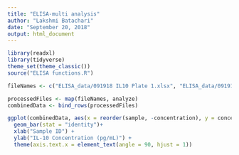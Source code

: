 ```yaml
---
title: "ELISA-multi analysis"
author: "Lakshmi Batachari"
date: "September 20, 2018"
output: html_document
---
```


```r
library(readxl)
library(tidyverse)
theme_set(theme_classic())
source("ELISA functions.R")
```

```r
fileNames <- c("ELISA_data/091918 IL10 Plate 1.xlsx", "ELISA_data/091918 IL10 Plate 2.xlsx")

processedFiles <- map(fileNames, analyze)
combinedData <- bind_rows(processedFiles)
```



```r
ggplot(combinedData, aes(x = reorder(sample, -concentration), y = concentration)) + 
  geom_bar(stat = "identity")+
  xlab("Sample ID") +
  ylab("IL-10 Concentration (pg/mL)") + 
  theme(axis.text.x = element_text(angle = 90, hjust = 1))
```